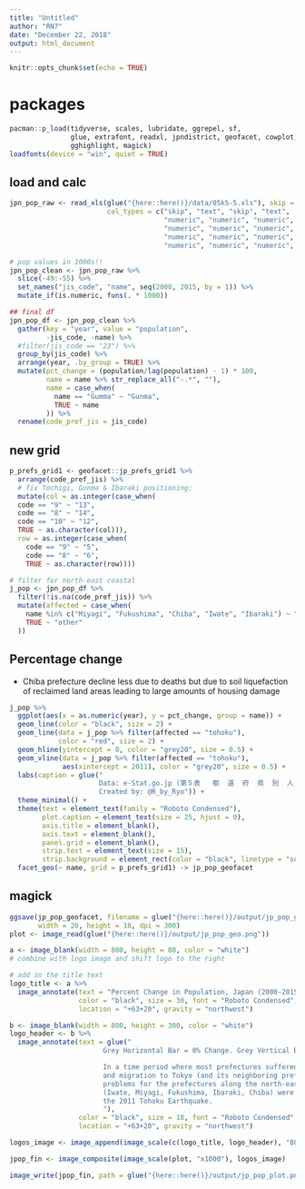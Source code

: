 ```yaml
---
title: "Untitled"
author: "RN7"
date: "December 22, 2018"
output: html_document
---
```


```r
knitr::opts_chunk$set(echo = TRUE)
```

# packages

```r
pacman::p_load(tidyverse, scales, lubridate, ggrepel, sf,
               glue, extrafont, readxl, jpndistrict, geofacet, cowplot,
               gghighlight, magick)
loadfonts(device = "win", quiet = TRUE)
```

## load and calc

```r
jpn_pop_raw <- read_xls(glue("{here::here()}/data/05k5-5.xls"), skip = 9,
                        col_types = c("skip", "text", "skip", "text",
                                      "numeric", "numeric", "numeric", "numeric",
                                      "numeric", "numeric", "numeric", "numeric",
                                      "numeric", "numeric", "numeric", "numeric",
                                      "numeric", "numeric", "numeric", "numeric"))

# pop values in 1000s!!
jpn_pop_clean <- jpn_pop_raw %>% 
  slice(-49:-55) %>% 
  set_names("jis_code", "name", seq(2000, 2015, by = 1)) %>% 
  mutate_if(is.numeric, funs(. * 1000))

## final df
jpn_pop_df <- jpn_pop_clean %>% 
  gather(key = "year", value = "population", 
         -jis_code, -name) %>% 
  #filter(jis_code == "23") %>% 
  group_by(jis_code) %>% 
  arrange(year, .by_group = TRUE) %>% 
  mutate(pct_change = (population/lag(population) - 1) * 100,
         name = name %>% str_replace_all("-.*", ""),
         name = case_when(
           name == "Gumma" ~ "Gunma",
           TRUE ~ name
         )) %>% 
  rename(code_pref_jis = jis_code)
```

## new grid

```r
p_prefs_grid1 <- geofacet::jp_prefs_grid1 %>% 
  arrange(code_pref_jis) %>% 
  # fix Tochigi, Gunma & Ibaraki positioning:
  mutate(col = as.integer(case_when( 
  code == "9" ~ "13",
  code == "8" ~ "14",
  code == "10" ~ "12",
  TRUE ~ as.character(col))),
  row = as.integer(case_when( 
    code == "9" ~ "5",
    code == "8" ~ "6",
    TRUE ~ as.character(row))))

# filter for north-east coastal
j_pop <- jpn_pop_df %>% 
  filter(!is.na(code_pref_jis)) %>%
  mutate(affected = case_when(
    name %in% c("Miyagi", "Fukushima", "Chiba", "Iwate", "Ibaraki") ~ "tohoku",
    TRUE ~ "other"
  ))
```

## Percentage change

- Chiba prefecture decline less due to deaths but due to soil liquefaction of reclaimed land areas leading to large amounts of housing damage

```r
j_pop %>% 
  ggplot(aes(x = as.numeric(year), y = pct_change, group = name)) +
  geom_line(color = "black", size = 2) +
  geom_line(data = j_pop %>% filter(affected == "tohoku"),
            color = "red", size = 2) +
  geom_hline(yintercept = 0, color = "grey20", size = 0.5) +
  geom_vline(data = j_pop %>% filter(affected == "tohoku"),
             aes(xintercept = 2011), color = "grey20", size = 0.5) +
  labs(caption = glue("
                      Data: e-Stat.go.jp (第５表   都  道  府  県  別  人  口 (各年10月1日現在)－ 総人口，日本人（平成12年～27年）)
                      Created by: @R_by_Ryo")) +
  theme_minimal() +
  theme(text = element_text(family = "Roboto Condensed"),
        plot.caption = element_text(size = 25, hjust = 0), 
        axis.title = element_blank(),
        axis.text = element_blank(),
        panel.grid = element_blank(),
        strip.text = element_text(size = 15),
        strip.background = element_rect(color = "black", linetype = "solid")) +
  facet_geo(~ name, grid = p_prefs_grid1) -> jp_pop_geofacet
```

## magick

```r
ggsave(jp_pop_geofacet, filename = glue("{here::here()}/output/jp_pop_geo.png"), 
       width = 20, height = 18, dpi = 300)
plot <- image_read(glue("{here::here()}/output/jp_pop_geo.png"))

a <- image_blank(width = 800, height = 80, color = "white")
# combine with logo image and shift logo to the right

# add in the title text
logo_title <- a %>% 
  image_annotate(text = "Percent Change in Population, Japan (2000-2015)",
                 color = "black", size = 30, font = "Roboto Condensed",
                 location = "+63+20", gravity = "northwest") 

b <- image_blank(width = 800, height = 300, color = "white")
logo_header <- b %>% 
  image_annotate(text = glue("
                       Grey Horizontal Bar = 0% Change. Grey Vertical Bar = Year 2011.

                       In a time period where most prefectures suffered population decline
                       and migration to Tokyo (and its neighboring prefectures) the
                       problems for the prefectures along the north-east coast
                       (Iwate, Miyagi, Fukushima, Ibaraki, Chiba) were exacerbated by
                       the 2011 Tohoku Earthquake.
                       "),
                 color = "black", size = 18, font = "Roboto Condensed",
                 location = "+63+20", gravity = "northwest")

logos_image <- image_append(image_scale(c(logo_title, logo_header), "800"), stack = TRUE)

jpop_fin <- image_composite(image_scale(plot, "x1000"), logos_image)

image_write(jpop_fin, path = glue("{here::here()}/output/jp_pop_plot.png"), format = "png")
```
